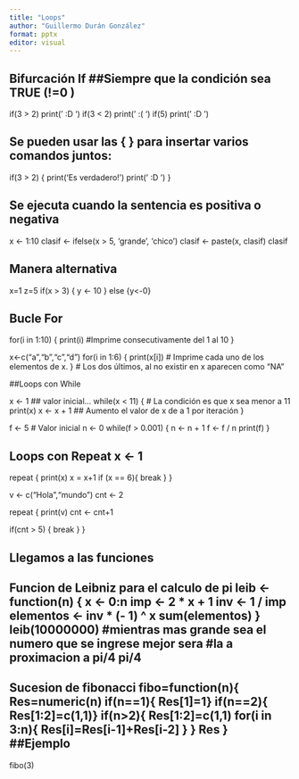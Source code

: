 ```yaml
---
title: "Loops"
author: "Guillermo Durán González"
format: pptx
editor: visual
---
```


## Bifurcación If ##Siempre que la condición sea TRUE (!=0 )


if(3 \> 2) print(' :D ') 
if(3 \< 2) print(' :( ') 
if(5) print(' :D ')


## Se pueden usar las { } para insertar varios comandos juntos:


if(3 \> 2) { print('Es verdadero!') print(' :D ') }

## Se ejecuta cuando la sentencia es positiva o negativa

x \<- 1:10 clasif \<- ifelse(x \> 5, 'grande', 'chico') clasif \<- paste(x, clasif) clasif

## Manera alternativa

x=1 z=5 if(x \> 3) { y \<- 10 } else {y\<-0}

## Bucle For

for(i in 1:10) { print(i) #Imprime consecutivamente del 1 al 10 }

x\<-c("a","b","c","d") for(i in 1:6) { print(x\[i\]) \# Imprime cada uno de los elementos de x. } \# Los dos últimos, al no existir en x aparecen como "NA"

##Loops con While

x \<- 1 \## valor inicial... while(x \< 11) { \# La condición es que x sea menor a 11 print(x) x \<- x + 1 \## Aumento el valor de x de a 1 por iteración }

f \<- 5 \# Valor inicial n \<- 0 while(f \> 0.001) { n \<- n + 1 f \<- f / n print(f) }

## Loops con Repeat x \<- 1

repeat { print(x) x = x+1 if (x == 6){ break } }

v \<- c("Hola","mundo") cnt \<- 2

repeat { print(v) cnt \<- cnt+1

if(cnt \> 5) { break } }

## Llegamos a las funciones

## Funcion de Leibniz para el calculo de pi leib \<- function(n) { x \<- 0:n imp \<- 2 \* x + 1 inv \<- 1 / imp elementos \<- inv \* (- 1) \^ x sum(elementos) } leib(10000000) #mientras mas grande sea el numero que se ingrese mejor sera #la a proximacion a pi/4 pi/4

## Sucesion de fibonacci fibo=function(n){ Res=numeric(n) if(n==1){ Res\[1\]=1} if(n==2){ Res\[1:2\]=c(1,1)} if(n\>2){ Res\[1:2\]=c(1,1) for(i in 3:n){ Res\[i\]=Res\[i-1\]+Res\[i-2\] } } Res } ##Ejemplo

fibo(3)
